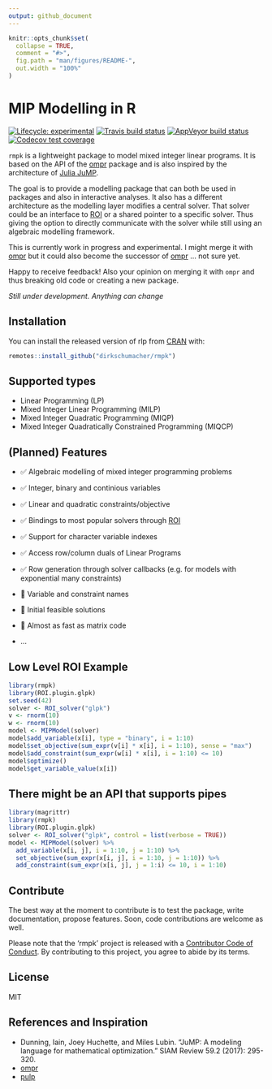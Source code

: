 ```yaml
---
output: github_document
---
```


<!-- README.md is generated from README.Rmd. Please edit that file -->

```r
knitr::opts_chunk$set(
  collapse = TRUE,
  comment = "#>",
  fig.path = "man/figures/README-",
  out.width = "100%"
)
```
# MIP Modelling in R

<!-- badges: start -->
[![Lifecycle: experimental](https://img.shields.io/badge/lifecycle-experimental-orange.svg)](https://www.tidyverse.org/lifecycle/#experimental)
[![Travis build status](https://travis-ci.org/dirkschumacher/rmpk.svg?branch=master)](https://travis-ci.org/dirkschumacher/rmpk)
[![AppVeyor build status](https://ci.appveyor.com/api/projects/status/github/dirkschumacher/rmpk?branch=master&svg=true)](https://ci.appveyor.com/project/dirkschumacher/rmpk)
[![Codecov test coverage](https://codecov.io/gh/dirkschumacher/rmpk/branch/master/graph/badge.svg)](https://codecov.io/gh/dirkschumacher/rmpk?branch=master)
<!-- badges: end -->

`rmpk` is a lightweight package to model mixed integer linear programs. It is based on the API of the [ompr](https://github.com/dirkschumacher/ompr) package and is also inspired by the architecture of [Julia JuMP](https://github.com/JuliaOpt/JuMP.jl).

The goal is to provide a modelling package that can both be used in packages and also in interactive analyses. It also has a different architecture as the modelling layer modifies a central solver. That solver could be an interface to [ROI](https://CRAN.R-project.org/package=ROI) or a shared pointer to a specific solver. Thus giving the option to directly communicate with the solver while still using an algebraic modelling framework.

This is currently work in progress and experimental. I might merge it with [ompr](https://github.com/dirkschumacher/ompr) but it could also become the successor of [ompr](https://github.com/dirkschumacher/ompr) ... not sure yet.

Happy to receive feedback! Also your opinion on merging it with `ompr` and thus breaking old code or creating a new package.

_Still under development. Anything can change_

## Installation

You can install the released version of rlp from [CRAN](https://CRAN.R-project.org) with:

``` r
remotes::install_github("dirkschumacher/rmpk")
```

## Supported types

* Linear Programming (LP)
* Mixed Integer Linear Programming (MILP)
* Mixed Integer Quadratic Programming (MIQP)
* Mixed Integer Quadratically Constrained Programming (MIQCP)

## (Planned) Features

* ✅ Algebraic modelling of mixed integer programming problems
* ✅ Integer, binary and continious variables
* ✅ Linear and quadratic constraints/objective
* ✅ Bindings to most popular solvers through [ROI](https://CRAN.R-project.org/package=ROI)
* ✅ Support for character variable indexes
* ✅ Access row/column duals of Linear Programs
* ✅ Row generation through solver callbacks (e.g. for models with exponential many constraints)

* 🚧 Variable and constraint names
* 🚧 Initial feasible solutions
* 🚧 Almost as fast as matrix code
* ...

## Low Level ROI Example

```r
library(rmpk)
library(ROI.plugin.glpk)
set.seed(42)
solver <- ROI_solver("glpk")
v <- rnorm(10)
w <- rnorm(10)
model <- MIPModel(solver)
model$add_variable(x[i], type = "binary", i = 1:10)
model$set_objective(sum_expr(v[i] * x[i], i = 1:10), sense = "max")
model$add_constraint(sum_expr(w[i] * x[i], i = 1:10) <= 10)
model$optimize()
model$get_variable_value(x[i])
```

## There might be an API that supports pipes

```r
library(magrittr)
library(rmpk)
library(ROI.plugin.glpk)
solver <- ROI_solver("glpk", control = list(verbose = TRUE))
model <- MIPModel(solver) %>% 
  add_variable(x[i, j], i = 1:10, j = 1:10) %>% 
  set_objective(sum_expr(x[i, j], i = 1:10, j = 1:10)) %>%
  add_constraint(sum_expr(x[i, j], j = 1:i) <= 10, i = 1:10)
```

## Contribute

The best way at the moment to contribute is to test the package, write documentation, propose features. Soon, code contributions are welcome as well.

Please note that the 'rmpk' project is released with a
[Contributor Code of Conduct](CODE_OF_CONDUCT.md).
By contributing to this project, you agree to abide by its terms.

## License

MIT

## References and Inspiration

* Dunning, Iain, Joey Huchette, and Miles Lubin. "JuMP: A modeling language for mathematical optimization." SIAM Review 59.2 (2017): 295-320.
* [ompr](https://github.com/dirkschumacher/ompr)
* [pulp](https://github.com/coin-or/pulp)
